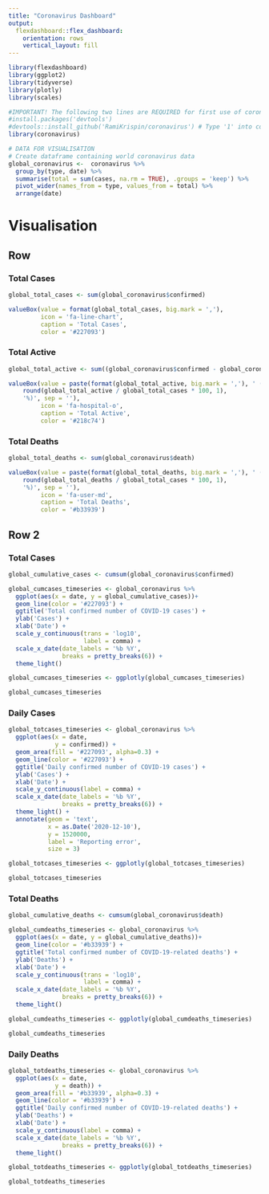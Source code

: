 ---
title: "Coronavirus Dashboard"
output: 
  flexdashboard::flex_dashboard:
    orientation: rows
    vertical_layout: fill
---

```{r setup, include=FALSE}
library(flexdashboard)
library(ggplot2)
library(tidyverse)
library(plotly)
library(scales)

#IMPORTANT! The following two lines are REQUIRED for first use of coronavirus package or data will be outdated.
#install.packages('devtools')
#devtools::install_github('RamiKrispin/coronavirus') # Type '1' into console when prompted.
library(coronavirus)
```

```{r}
# DATA FOR VISUALISATION
# Create dataframe containing world coronavirus data
global_coronavirus <-  coronavirus %>%
  group_by(type, date) %>%
  summarise(total = sum(cases, na.rm = TRUE), .groups = 'keep') %>%
  pivot_wider(names_from = type, values_from = total) %>%
  arrange(date)
```

Visualisation {data-icon='fa-globe'}
=============================

Row {data-width=150}
---
### Total Cases
```{r}
global_total_cases <- sum(global_coronavirus$confirmed)

valueBox(value = format(global_total_cases, big.mark = ','),
         icon = 'fa-line-chart',
         caption = 'Total Cases', 
         color = '#227093')
```

### Total Active
```{r}
global_total_active <- sum((global_coronavirus$confirmed - global_coronavirus$recovered - global_coronavirus$death))

valueBox(value = paste(format(global_total_active, big.mark = ','), ' (',
    round(global_total_active / global_total_cases * 100, 1),
    '%)', sep = ''),
         icon = 'fa-hospital-o',
         caption = 'Total Active', 
         color = '#218c74')
```

### Total Deaths
```{r}
global_total_deaths <- sum(global_coronavirus$death)

valueBox(value = paste(format(global_total_deaths, big.mark = ','), ' (',
    round(global_total_deaths / global_total_cases * 100, 1),
    '%)', sep = ''),
         icon = 'fa-user-md',
         caption = 'Total Deaths', 
         color = '#b33939')
```

Row 2 {.tabset}
---

### Total Cases
```{r}
global_cumulative_cases <- cumsum(global_coronavirus$confirmed)

global_cumcases_timeseries <- global_coronavirus %>%
  ggplot(aes(x = date, y = global_cumulative_cases))+
  geom_line(color = '#227093') +
  ggtitle('Total confirmed number of COVID-19 cases') +
  ylab('Cases') + 
  xlab('Date') +
  scale_y_continuous(trans = 'log10',
                     label = comma) +
  scale_x_date(date_labels = '%b %Y', 
               breaks = pretty_breaks(6)) +
  theme_light()

global_cumcases_timeseries <- ggplotly(global_cumcases_timeseries)

global_cumcases_timeseries
```

### Daily Cases
```{r}
global_totcases_timeseries <- global_coronavirus %>%
  ggplot(aes(x = date,
             y = confirmed)) +
  geom_area(fill = '#227093', alpha=0.3) +
  geom_line(color = '#227093') +
  ggtitle('Daily confirmed number of COVID-19 cases') +
  ylab('Cases') +
  xlab('Date') +
  scale_y_continuous(label = comma) +
  scale_x_date(date_labels = '%b %Y', 
               breaks = pretty_breaks(6)) +
  theme_light() +
  annotate(geom = 'text', 
           x = as.Date('2020-12-10'),
           y = 1520000,
           label = 'Reporting error',
           size = 3)

global_totcases_timeseries <- ggplotly(global_totcases_timeseries)

global_totcases_timeseries
```

### Total Deaths
```{r}
global_cumulative_deaths <- cumsum(global_coronavirus$death)

global_cumdeaths_timeseries <- global_coronavirus %>%
  ggplot(aes(x = date, y = global_cumulative_deaths))+
  geom_line(color = '#b33939') +
  ggtitle('Total confirmed number of COVID-19-related deaths') +
  ylab('Deaths') + 
  xlab('Date') +
  scale_y_continuous(trans = 'log10',
                     label = comma) +
  scale_x_date(date_labels = '%b %Y', 
               breaks = pretty_breaks(6)) +
  theme_light()

global_cumdeaths_timeseries <- ggplotly(global_cumdeaths_timeseries)

global_cumdeaths_timeseries
```

### Daily Deaths
```{r}
global_totdeaths_timeseries <- global_coronavirus %>%
  ggplot(aes(x = date,
             y = death)) +
  geom_area(fill = '#b33939', alpha=0.3) +
  geom_line(color = '#b33939') +
  ggtitle('Daily confirmed number of COVID-19-related deaths') +
  ylab('Deaths') +
  xlab('Date') +
  scale_y_continuous(label = comma) +
  scale_x_date(date_labels = '%b %Y', 
               breaks = pretty_breaks(6)) +
  theme_light()

global_totdeaths_timeseries <- ggplotly(global_totdeaths_timeseries)

global_totdeaths_timeseries
```
